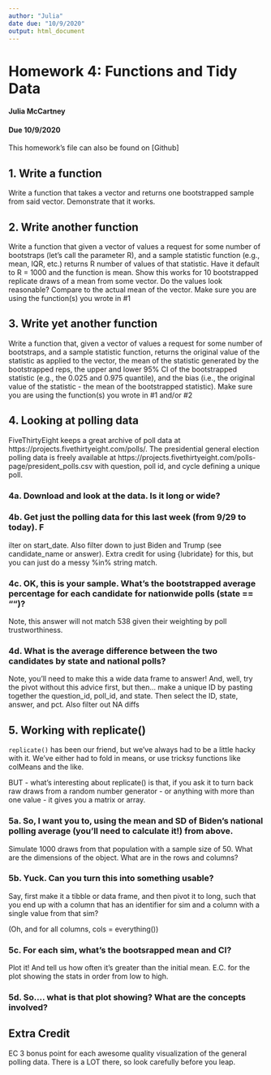 ```yaml
---
author: "Julia"
date due: "10/9/2020"
output: html_document
---
```


# Homework 4: Functions and Tidy Data {.tabset}

#### Julia McCartney  
#### Due 10/9/2020

This homework's file can also be found on [Github]


## 1. Write a function
Write a function that takes a vector and returns one bootstrapped sample from said vector. Demonstrate that it works.

## 2. Write another function
Write a function that given a vector of values a request for some number of bootstraps (let’s call the parameter R), and a sample statistic function (e.g., mean, IQR, etc.) returns R number of values of that statistic. 
Have it default to R = 1000 and the function is mean. Show this works for 10 bootstrapped replicate draws of a mean from some vector. Do the values look reasonable? Compare to the actual mean of the vector. Make sure you are using the function(s) you wrote in #1

## 3. Write yet another function
Write a function that, given a vector of values a request for some number of bootstraps, and a sample statistic function, returns the original value of the statistic as applied to the vector, the mean of the statistic generated by the bootstrapped reps, the upper and lower 95% CI of the bootstrapped statistic (e.g., the 0.025 and 0.975 quantile), and the bias (i.e., the original value of the statistic - the mean of the bootstrapped statistic). 
Make sure you are using the function(s) you wrote in #1 and/or #2

## 4. Looking at polling data
FiveThirtyEight keeps a great archive of poll data at https://projects.fivethirtyeight.com/polls/. The presidential general election polling data is freely available at https://projects.fivethirtyeight.com/polls-page/president_polls.csv with question, poll id, and cycle defining a unique poll.

### 4a. Download and look at the data. Is it long or wide?

### 4b. Get just the polling data for this last week (from 9/29 to today). F
ilter on start_date. Also filter down to just Biden and Trump (see candidate_name or answer). Extra credit for using {lubridate} for this, but you can just do a messy %in% string match.

### 4c. OK, this is your sample. What’s the bootstrapped average percentage for each candidate for nationwide polls (state == "")? 
Note, this answer will not match 538 given their weighting by poll trustworthiness.

### 4d. What is the average difference between the two candidates by state and national polls? 
Note, you’ll need to make this a wide data frame to answer! And, well, try the pivot without this advice first, but then… make a unique ID by pasting together the question_id, poll_id, and state. Then select the ID, state, answer, and pct. Also filter out NA diffs

## 5. Working with replicate()

`replicate()` has been our friend, but we’ve always had to be a little hacky with it. We’ve either had to fold in means, or use tricksy functions like colMeans and the like.

BUT - what’s interesting about replicate() is that, if you ask it to turn back raw draws from a random number generator - or anything with more than one value - it gives you a matrix or array.

### 5a. So, I want you to, using the mean and SD of Biden’s national polling average (you’ll need to calculate it!) from above.
Simulate 1000 draws from that population with a sample size of 50. What are the dimensions of the object. What are in the rows and columns?

### 5b. Yuck. Can you turn this into something usable? 
Say, first make it a tibble or data frame, and then pivot it to long, such that you end up with a column that has an identifier for sim and a column with a single value from that sim?

(Oh, and for all columns, cols = everything())

### 5c. For each sim, what’s the bootsrapped mean and CI? 
Plot it! And tell us how often it’s greater than the initial mean. E.C. for the plot showing the stats in order from low to high.

### 5d. So…. what is that plot showing? What are the concepts involved?

## Extra Credit
EC 3 bonus point for each awesome quality visualization of the general polling data. There is a LOT there, so look carefully before you leap.